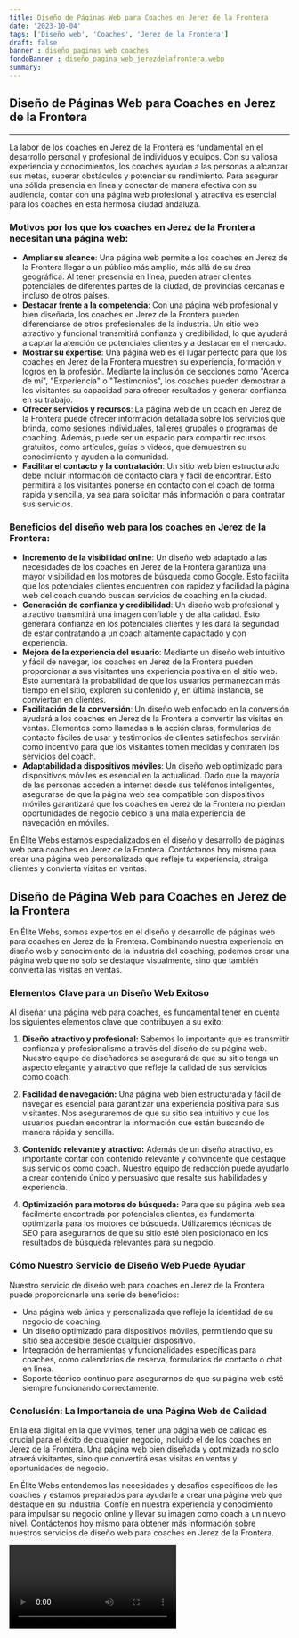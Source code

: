 ```yaml
---
title: Diseño de Páginas Web para Coaches en Jerez de la Frontera
date: '2023-10-04'
tags: ['Diseño web', 'Coaches', 'Jerez de la Frontera']
draft: false
banner : diseño_paginas_web_coaches
fondoBanner : diseño_pagina_web_jerezdelafrontera.webp
summary: 
---
```


## **Diseño de Páginas Web para Coaches en Jerez de la Frontera**

---

La labor de los coaches en Jerez de la Frontera es fundamental en el desarrollo personal y profesional de individuos y equipos. Con su valiosa experiencia y conocimientos, los coaches ayudan a las personas a alcanzar sus metas, superar obstáculos y potenciar su rendimiento. Para asegurar una sólida presencia en línea y conectar de manera efectiva con su audiencia, contar con una página web profesional y atractiva es esencial para los coaches en esta hermosa ciudad andaluza.

### **Motivos por los que los coaches en Jerez de la Frontera necesitan una página web:**

- **Ampliar su alcance**: Una página web permite a los coaches en Jerez de la Frontera llegar a un público más amplio, más allá de su área geográfica. Al tener presencia en línea, pueden atraer clientes potenciales de diferentes partes de la ciudad, de provincias cercanas e incluso de otros países.
- **Destacar frente a la competencia**: Con una página web profesional y bien diseñada, los coaches en Jerez de la Frontera pueden diferenciarse de otros profesionales de la industria. Un sitio web atractivo y funcional transmitirá confianza y credibilidad, lo que ayudará a captar la atención de potenciales clientes y a destacar en el mercado.
- **Mostrar su expertise**: Una página web es el lugar perfecto para que los coaches en Jerez de la Frontera muestren su experiencia, formación y logros en la profesión. Mediante la inclusión de secciones como "Acerca de mí", "Experiencia" o "Testimonios", los coaches pueden demostrar a los visitantes su capacidad para ofrecer resultados y generar confianza en su trabajo.
- **Ofrecer servicios y recursos**: La página web de un coach en Jerez de la Frontera puede ofrecer información detallada sobre los servicios que brinda, como sesiones individuales, talleres grupales o programas de coaching. Además, puede ser un espacio para compartir recursos gratuitos, como artículos, guías o videos, que demuestren su conocimiento y ayuden a la comunidad.
- **Facilitar el contacto y la contratación**: Un sitio web bien estructurado debe incluir información de contacto clara y fácil de encontrar. Esto permitirá a los visitantes ponerse en contacto con el coach de forma rápida y sencilla, ya sea para solicitar más información o para contratar sus servicios.

### **Beneficios del diseño web para los coaches en Jerez de la Frontera:**

- **Incremento de la visibilidad online**: Un diseño web adaptado a las necesidades de los coaches en Jerez de la Frontera garantiza una mayor visibilidad en los motores de búsqueda como Google. Esto facilita que los potenciales clientes encuentren con rapidez y facilidad la página web del coach cuando buscan servicios de coaching en la ciudad.
- **Generación de confianza y credibilidad**: Un diseño web profesional y atractivo transmitirá una imagen confiable y de alta calidad. Esto generará confianza en los potenciales clientes y les dará la seguridad de estar contratando a un coach altamente capacitado y con experiencia.
- **Mejora de la experiencia del usuario**: Mediante un diseño web intuitivo y fácil de navegar, los coaches en Jerez de la Frontera pueden proporcionar a sus visitantes una experiencia positiva en el sitio web. Esto aumentará la probabilidad de que los usuarios permanezcan más tiempo en el sitio, exploren su contenido y, en última instancia, se conviertan en clientes.
- **Facilitación de la conversión**: Un diseño web enfocado en la conversión ayudará a los coaches en Jerez de la Frontera a convertir las visitas en ventas. Elementos como llamadas a la acción claras, formularios de contacto fáciles de usar y testimonios de clientes satisfechos servirán como incentivo para que los visitantes tomen medidas y contraten los servicios del coach.
- **Adaptabilidad a dispositivos móviles**: Un diseño web optimizado para dispositivos móviles es esencial en la actualidad. Dado que la mayoría de las personas acceden a internet desde sus teléfonos inteligentes, asegurarse de que la página web sea compatible con dispositivos móviles garantizará que los coaches en Jerez de la Frontera no pierdan oportunidades de negocio debido a una mala experiencia de navegación en móviles.

En Élite Webs estamos especializados en el diseño y desarrollo de páginas web para coaches en Jerez de la Frontera. Contáctanos hoy mismo para crear una página web personalizada que refleje tu experiencia, atraiga clientes y convierta visitas en ventas.

<GifSeo />

<Cta />

## Diseño de Página Web para Coaches en Jerez de la Frontera

En Élite Webs, somos expertos en el diseño y desarrollo de páginas web para coaches en Jerez de la Frontera. Combinando nuestra experiencia en diseño web y conocimiento de la industria del coaching, podemos crear una página web que no solo se destaque visualmente, sino que también convierta las visitas en ventas.

### Elementos Clave para un Diseño Web Exitoso

Al diseñar una página web para coaches, es fundamental tener en cuenta los siguientes elementos clave que contribuyen a su éxito:

1. **Diseño atractivo y profesional:** Sabemos lo importante que es transmitir confianza y profesionalismo a través del diseño de su página web. Nuestro equipo de diseñadores se asegurará de que su sitio tenga un aspecto elegante y atractivo que refleje la calidad de sus servicios como coach.

2. **Facilidad de navegación:** Una página web bien estructurada y fácil de navegar es esencial para garantizar una experiencia positiva para sus visitantes. Nos aseguraremos de que su sitio sea intuitivo y que los usuarios puedan encontrar la información que están buscando de manera rápida y sencilla.

3. **Contenido relevante y atractivo:** Además de un diseño atractivo, es importante contar con contenido relevante y convincente que destaque sus servicios como coach. Nuestro equipo de redacción puede ayudarlo a crear contenido único y persuasivo que resalte sus habilidades y experiencia.

4. **Optimización para motores de búsqueda:** Para que su página web sea fácilmente encontrada por potenciales clientes, es fundamental optimizarla para los motores de búsqueda. Utilizaremos técnicas de SEO para asegurarnos de que su sitio esté bien posicionado en los resultados de búsqueda relevantes para su negocio.

### Cómo Nuestro Servicio de Diseño Web Puede Ayudar

Nuestro servicio de diseño web para coaches en Jerez de la Frontera puede proporcionarle una serie de beneficios:

- Una página web única y personalizada que refleje la identidad de su negocio de coaching.
- Un diseño optimizado para dispositivos móviles, permitiendo que su sitio sea accesible desde cualquier dispositivo.
- Integración de herramientas y funcionalidades específicas para coaches, como calendarios de reserva, formularios de contacto o chat en línea.
- Soporte técnico continuo para asegurarnos de que su página web esté siempre funcionando correctamente.

### Conclusión: La Importancia de una Página Web de Calidad

En la era digital en la que vivimos, tener una página web de calidad es crucial para el éxito de cualquier negocio, incluido el de los coaches en Jerez de la Frontera. Una página web bien diseñada y optimizada no solo atraerá visitantes, sino que convertirá esas visitas en ventas y oportunidades de negocio.

En Élite Webs entendemos las necesidades y desafíos específicos de los coaches y estamos preparados para ayudarle a crear una página web que destaque en su industria. Confíe en nuestra experiencia y conocimiento para impulsar su negocio online y llevar su imagen como coach a un nuevo nivel. Contáctenos hoy mismo para obtener más información sobre nuestros servicios de diseño web para coaches en Jerez de la Frontera.

<Video />

<CtaBot job='Coaches' city='Jerez de la Frontera'/>

<Gmaps query='Jerez de la Frontera+españa+maps' />